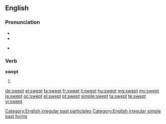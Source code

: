 ==English==

===Pronunciation===
* {{IPA|/ˈswɛpt/}}
* {{audio|en-us-swept.ogg|Audio (US)}}

* {{rhymes|ɛpt}}

===Verb===
'''swept'''

# {{past of|sweep}}

[[Category:English irregular past participles]]
[[Category:English irregular simple past forms]]

[[de:swept]]
[[el:swept]]
[[fa:swept]]
[[fr:swept]]
[[li:swept]]
[[hu:swept]]
[[mg:swept]]
[[my:swept]]
[[ja:swept]]
[[oc:swept]]
[[pl:swept]]
[[pt:swept]]
[[simple:swept]]
[[ta:swept]]
[[te:swept]]
[[vi:swept]]